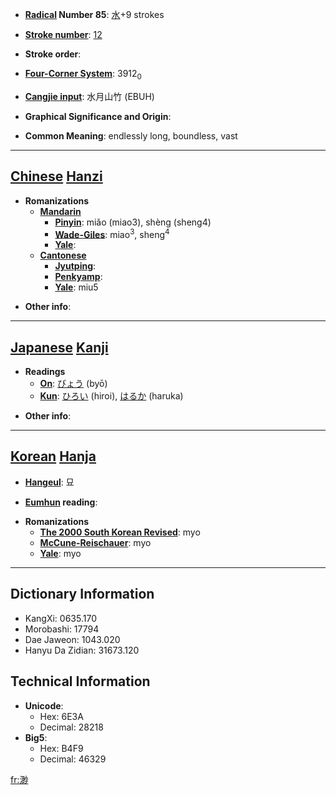 * '''[[Wiktionary:Chinese radical index| Radical]] Number 85''': [[Wiktionary:Chinese radical index 水|水]]+9 strokes

* '''[[Wiktionary:Chinese total strokes index|Stroke number]]''': [[Wiktionary:Chinese total strokes index 12|12]]

* '''Stroke order''': 

* '''[[Wiktionary:Chinese four corner index|Four-Corner System]]''': 3912<sub>0</sub>

* '''[[Wiktionary:Chinese Cangjie index|Cangjie input]]''': 水月山竹 (EBUH)

* '''Graphical Significance and Origin''': 

* '''Common Meaning''': endlessly long, boundless, vast

----

== [[Chinese]] [[Hanzi]] ==

* '''Romanizations'''
** '''[[Mandarin]]'''
*** '''[[Pinyin]]''': miǎo (miao3), shèng (sheng4)
*** '''[[Wade-Giles]]''': miao<sup>3</sup>, sheng<sup>4</sup>
*** '''[[Yale]]''': 
** '''[[Cantonese]]'''
*** '''[[Jyutping]]''':
*** '''[[Penkyamp]]''': 
*** '''[[Yale]]''': miu5

* '''Other info''': 

----

== [[Japanese]] [[Kanji]] ==

* '''Readings'''
** '''[[On]]''': [[びょう]] (byō)
** '''[[Kun]]''': [[ひろい]] (hiroi), [[はるか]] (haruka)

* '''Other info''':  

----

== [[Korean]] [[Hanja]] ==

* '''[[Hangeul]]''': 묘

* '''[[Eumhun]] reading''': 

* '''Romanizations'''
** '''[[The 2000 South Korean Revised Romanization|The 2000 South Korean Revised]]''': myo
** '''[[McCune-Reischauer]]''': myo
** '''[[Yale]]''': myo

----

== Dictionary Information ==

* KangXi: 0635.170
* Morobashi: 17794
* Dae Jaweon: 1043.020
* Hanyu Da Zidian: 31673.120

== Technical Information ==

* '''Unicode''':
** Hex: 6E3A
** Decimal: 28218
* '''Big5''':
** Hex: B4F9
** Decimal: 46329

[[fr:渺]]